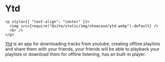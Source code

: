# Ytd

```mdx-code-block
<p style={{ "text-align": "center" }}>
  <img src={require("@site/static/img/showcase/ytd.webp").default} />
  <br />
</p>
```

[Ytd](https://github.com/marcio199226/ytd/tree/v2-wails) is an app for
downloading tracks from youtube, creating offline playlists and share them with
your friends, your friends will be able to playback your playlists or download
them for offline listening, has an built-in player.
